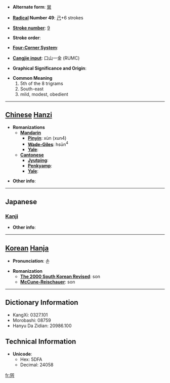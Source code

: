 * '''Alternate form''': [[巽]]

* '''[[Wiktionary:Chinese radical index| Radical]] Number 49''': [[Wiktionary:Chinese radical index 己|己]]+6 strokes

* '''[[Wiktionary:Chinese total strokes index|Stroke number]]''': [[Wiktionary:Chinese total strokes index 9|9]]

* '''Stroke order''': 

* '''[[Wiktionary:Chinese four corner index|Four-Corner System]]''': 

* '''[[Wiktionary:Chinese Cangjie index|Cangjie input]]''': 口山一金 (RUMC)

* '''Graphical Significance and Origin''': 

* '''Common Meaning'''
*#5th of the 8 trigrams
*# South-east
*# mild, modest, obedient


----

== [[Chinese]] [[Hanzi]] ==

* '''Romanizations'''
** '''[[Mandarin]]'''
*** '''[[Pinyin]]''': xùn (xun4)
*** '''[[Wade-Giles]]''': hsün<sup>4</sup>
*** '''[[Yale]]''': 
** '''[[Cantonese]]'''
*** '''[[Jyutping]]''':
*** '''[[Penkyamp]]''': 
*** '''[[Yale]]''': 

* '''Other info''': 

----

==Japanese==
===[[Kanji]]===
{{kanji|on readings=[[そん]] (son)|kun readings=[[たつみ]] (tatsumi), [[ゆずる]] (yuzuru)}}

* '''Other info''':  

----

== [[Korean]] [[Hanja]] ==

* '''Pronunciation''': 손

* '''Romanization'''
** '''[[The 2000 South Korean Revised Romanization|The 2000 South Korean Revised]]''': son
** '''[[McCune-Reischauer]]''': son

----

== Dictionary Information ==

* KangXi: 0327.101
* Morobashi: 08759
* Hanyu Da Zidian: 20986.100

== Technical Information ==

* '''Unicode''':
** Hex: 5DFA
** Decimal: 24058

[[fr:巺]]
